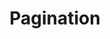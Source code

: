 ---
title: Pagination
description: Pagination is a navigation technique that divides content into separate pages, allowing users to browse through large sets of data without overwhelming them. It helps improve performance and user experience by loading only a portion of the content at a time.
---